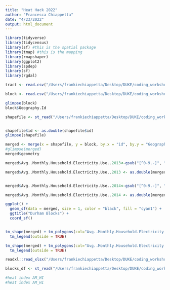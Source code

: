```yaml
---
title: "Heat Hack 2022"
author: "Francesca Chiappetta"
date: "4/23/2022"
output: html_document
---
```

```r
library(tidyverse)
library(tidycensus)
library(sf) #this is the spatial package
library(tmap) #this is the mapping
library(rmapshaper)
library(ggplot2)
library(spdep)
library(sf)
library(rgdal)

```

```r

tract <- read.csv("/Users/frankiechiappetta/Desktop/DUKE/coding_workshops/downloaded_data/download/DurhamNeighborhoodCompass-tract.csv")

block <- read.csv("/Users/frankiechiappetta/Desktop/DUKE/coding_workshops/downloaded_data/download/DurhamNeighborhoodCompass-blockgroup.csv")

glimpse(block)
block$Geography.Id
```

```r
shapefile <- st_read("/Users/frankiechiappetta/Desktop/DUKE/coding_workshops/downloaded_data/download/geography/blockgroups/durham_blockgroups.shp")


shapefile$id <- as.double(shapefile$id)
glimpse(shapefile)
```


```r
merged <- merge(x = shapefile, y = block, by.x = "id", by.y = "Geography.Id")  
#glimpse(merged)
merged$geometry


```
```r
merged$Avg..Monthly.Household.Electricity.Use..2013<-gsub("[^0-9.-]", "", merged$Avg..Monthly.Household.Electricity.Use..2013)

merged$Avg..Monthly.Household.Electricity.Use..2013 <- as.double(merged$Avg..Monthly.Household.Electricity.Use..2013)


merged$Avg..Monthly.Household.Electricity.Use..2014<-gsub("[^0-9.-]", "", merged$Avg..Monthly.Household.Electricity.Use..2014)

merged$Avg..Monthly.Household.Electricity.Use..2014 <- as.double(merged$Avg..Monthly.Household.Electricity.Use..2014)

```


```r

ggplot() + 
  geom_sf(data = merged, size = 1, color = "black", fill = "cyan1") + 
  ggtitle("Durham Blocks") + 
  coord_sf()


tm_shape(merged) + tm_polygons(col="Avg..Monthly.Household.Electricity.Use..2013", border.col = "white") + 
  tm_legend(outside = TRUE)

tm_shape(merged) + tm_polygons(col="Avg..Monthly.Household.Electricity.Use..2014", border.col = "white") + 
  tm_legend(outside = TRUE) 

```
```r
readxl::read_xlsx("/Users/frankiechiappetta/Desktop/DUKE/coding_workshops/heat-hack-2022/Data/Aggregated by Block Groups/RD_Aggregated_BG_LC_Data_0331.xlsx", sheet = 2)

blocks_df <- st_read("/Users/frankiechiappetta/Desktop/DUKE/coding_workshops/heat-hack-2022/Data/Aggregated by Block Groups/Spatial_Data_BG/RD_BG_LC_0404.shx")

#heat index AM_HI 
#heat index AM_HI 
```
```r

```






